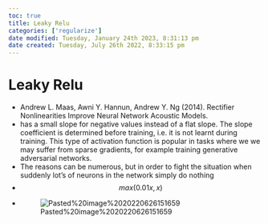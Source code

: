 ```yaml
---
toc: true
title: Leaky Relu
categories: ['regularize']
date modified: Tuesday, January 24th 2023, 8:31:13 pm
date created: Tuesday, July 26th 2022, 8:33:15 pm
---
```


# Leaky Relu
- Andrew L. Maas, Awni Y. Hannun, Andrew Y. Ng (2014). Rectifier Nonlinearities Improve Neural Network Acoustic Models.
- has a small slope for negative values instead of a flat slope. The slope coefficient is determined before training, i.e. it is not learnt during training. This type of activation function is popular in tasks where we we may suffer from sparse gradients, for example training generative adversarial networks.
- The reasons can be numerous, but in order to fight the situation when suddenly lot’s of neurons in the network simply do nothing
- $$max(0.01x,x)$$
- ![Pasted%20image%2020220626151659](images/Pasted%20image%2020220626151659.png)



